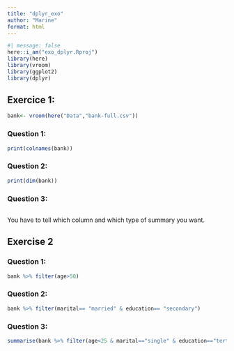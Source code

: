 ```yaml
---
title: "dplyr_exo"
author: "Marine"
format: html
---
```

```r
#| message: false
here::i_am("exo_dplyr.Rproj")
library(here)
library(vroom)
library(ggplot2)
library(dplyr)
```

## Exercice 1:

```r
bank<- vroom(here("Data","bank-full.csv"))
```

### Question 1: 
```r
print(colnames(bank))
```
### Question 2: 
```r
print(dim(bank))
```

### Question 3: 
```r
```
You have to tell which column and which type of summary you want. 

## Exercise 2

### Question 1: 
```r
bank %>% filter(age>50)
```
### Question 2: 
```r
bank %>% filter(marital== "married" & education== "secondary")
```
### Question 3:
```r
summarise(bank %>% filter(age<25 & marital=="single" & education=="tertiary"), sd(age))
```


